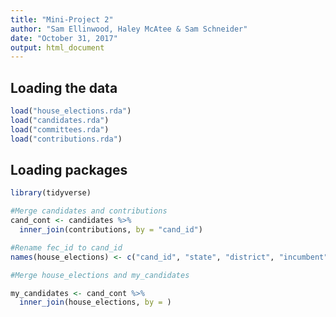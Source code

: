 ```yaml
---
title: "Mini-Project 2"
author: "Sam Ellinwood, Haley McAtee & Sam Schneider"
date: "October 31, 2017"
output: html_document
---
```



## Loading the data

```r
load("house_elections.rda")
load("candidates.rda")
load("committees.rda")
load("contributions.rda")
```

## Loading packages 

```r
library(tidyverse)
```

```r
#Merge candidates and contributions 
cand_cont <- candidates %>%
  inner_join(contributions, by = "cand_id")

#Rename fec_id to cand_id
names(house_elections) <- c("cand_id", "state", "district", "incumbent", "candidate_name", "party", "primary_votes", "runoff_votes", "general_votes","ge_winner")

#Merge house_elections and my_candidates

my_candidates <- cand_cont %>%
  inner_join(house_elections, by = )
```

